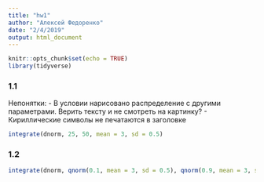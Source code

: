 ```yaml
---
title: "hw1"
author: "Алексей Федоренко"
date: "2/4/2019"
output: html_document
---
```


```r
knitr::opts_chunk$set(echo = TRUE)
library(tidyverse)
```

### 1.1
Непонятки:
- В условии нарисовано распределение с другими параметрами. Верить тексту и не смотреть на картинку?
- Кириллические символы не печатаются в заголовке

```r
integrate(dnorm, 25, 50, mean = 3, sd = 0.5)
```

### 1.2
```r
integrate(dnorm, qnorm(0.1, mean = 3, sd = 0.5), qnorm(0.9, mean = 3, sd = 0.5), mean = 3, sd = 0.5)
```
